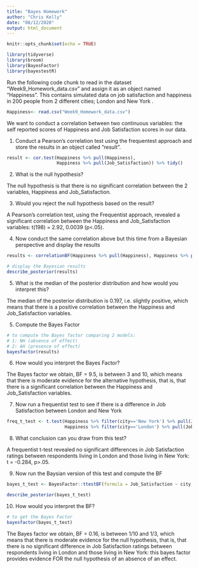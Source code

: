 ```yaml
---
title: "Bayes Homework"
author: "Chris Kelly"
date: "08/12/2020"
output: html_document
---
```


```r
knitr::opts_chunk$set(echo = TRUE)
```

```r
library(tidyverse)
library(broom)
library(BayesFactor)
library(bayestestR)
```


Run the following code chunk to read in the dataset "Week9_Homework_data.csv" and assign it as an object named "Happiness". This contains simulated data on job satisfaction and happiness in 200 people from 2 different cities; London and New York . 

```r
Happiness<- read.csv("Week9_Homework_data.csv")
```

We want to conduct a correlation between two continuous variables: the self reported scores of Happiness and Job Satisfaction scores in our data. 

1. Conduct a Pearson's correlation test using the frequentest approach and store the results in an object called "result".

```r
result <- cor.test(Happiness %>% pull(Happiness), 
                   Happiness %>% pull(Job_Satisfaction)) %>% tidy()
```

2. What is the null hypothesis?

The null hypothesis is that there is no significant correlation between the 2 variables, Happiness and Job_Satisfaction. 

3. Would you reject the null hypothesis based on the result?

A Pearson's correlation test, using the Frequentist approach, revealed a significant correlation between the Happiness and Job_Satisfaction variables: t(198) = 2.92, 0.0039 (p<.05).

4. Now conduct the same correlation above but this time from a Bayesian perspective and display the results
  
```r
results <- correlationBF(Happiness %>% pull(Happiness), Happiness %>% pull(Job_Satisfaction))

# display the Bayesian results
describe_posterior(results) 
```


5. What is the median of the posterior distribution and how would you interpret this?

The median of the posterior distribution is 0.197, i.e. slightly positive, which means that there is a positive correlation between the Happiness and Job_Satisfaction variables. 

5. Compute the Bayes Factor
  
```r
# to compute the Bayes factor comparing 2 models:
# 1: NH (absence of effect)
# 2: AH (presence of effect)
bayesfactor(results)
```

6. How would you interpret the Bayes Factor?

The Bayes factor we obtain, BF = 9.5, is between 3 and 10, which means that there is moderate evidence for the alternative hypothesis, that is, that there is a significant correlation between the Happiness and Job_Satisfaction variables. 

7. Now run a frequentist test to see if there is a difference in Job Satisfaction between London and New York

```r
freq_t_test <- t.test(Happiness %>% filter(city=='New York') %>% pull(Job_Satisfaction), 
                      Happiness %>% filter(city=='London') %>% pull(Job_Satisfaction)) %>% tidy()
```

8. What conclusion can you draw from this test?

A frequentist t-test revealed no significant differences in Job Satisfaction ratings between respondents living in London and those living in New York: t = -0.284, p>.05.

9. Now run the Baysian version of this test and compute the BF
  
```r
bayes_t_test <- BayesFactor::ttestBF(formula = Job_Satisfaction ~ city, data = Happiness)

describe_posterior(bayes_t_test)
```

10. How would you interpret the BF?

```r
# to get the Bayes Factor
bayesfactor(bayes_t_test)
```
The Bayes factor we obtain, BF = 0.16, is between 1/10 and 1/3, which means that there is moderate evidence for the null hypothesis, that is, that there is no significant difference in Job Satisfaction ratings between respondents living in London and those living in New York: this bayes factor provides evidence FOR the null hypothesis of an absence of an effect. 